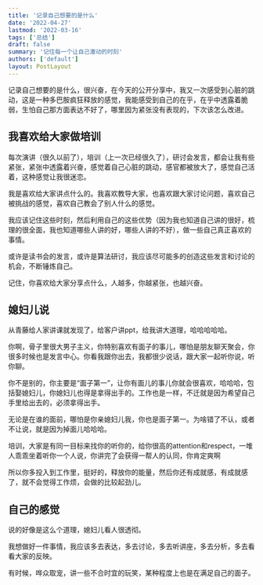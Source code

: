 ```yaml
---
title: '记录自己想要的是什么'
date: '2022-04-27'
lastmod: '2022-03-16'
tags: ['总结']
draft: false
summary: '记住每一个让自己激动的时刻'
authors: ['default']
layout: PostLayout
---
```


记录自己想要的是什么，很兴奋，在今天的公开分享中，我又一次感受到心脏的跳动，这是一种多巴胺疯狂释放的感觉，我能感受到自己的在乎，在乎中透露着脆弱，生怕自己那方面表达不好了，哪里因为紧张没有表现的，下次该怎么改进。

## 我喜欢给大家做培训

每次演讲（很久以前了），培训（上一次已经很久了），研讨会发言，都会让我有些紧张，紧张中透露着兴奋，感觉着自己心脏的跳动，感官都被放大了，感觉自己活着，这种感觉让我很迷恋。

我是喜欢给大家讲点什么的。我喜欢教导大家，也喜欢跟大家讨论问题，喜欢自己被挑战的感觉，喜欢自己教会了别人什么的感觉。

我应该记住这些时刻，然后利用自己的这些优势（因为我也知道自己讲的很好，梳理的很全面，我也知道哪些人讲的好，哪些人讲的不好），做一些自己真正喜欢的事情。

或许是读书会的发言，或许是算法研讨，我应该尽可能多的创造这些发言和讨论的机会，不断锤炼自己。

记住，你喜欢给大家分享点什么，人越多，你越紧张，也越兴奋。

## 媳妇儿说

从青藤给人家讲课就发现了，给客户讲ppt，给我讲大道理，哈哈哈哈哈。

你啊，骨子里很大男子主义，你特别喜欢有面子的事儿，哪怕是朋友聊天聚会，你很多时候也是发言中心。你看我跟你出去，我都很少说话，跟大家一起听你说，听你聊。

你不是别的，你主要是“面子第一”，让你有面儿的事儿你就会很喜欢，哈哈哈，包括娶媳妇儿，你媳妇儿也得是拿得出手的。工作也是一样，不迁就是因为希望自己手里给出去的，必须拿得出手。

无论是在谁的面前，哪怕是你亲媳妇儿我，你也是面子第一。为啥错了不认，或者不让说，就是因为掉面儿哈哈哈。

培训，大家是有同一目标来找你的听你的，给你很高的attention和respect，一堆人乖乖坐着听你一个人说，你讲完了会获得一帮人的认同，你肯定爽啊

所以你多投入到工作里，挺好的，释放你的能量，然后你还有成就感，有成就感了，就不会觉得工作烦，会做的比较起劲儿。

## 自己的感觉

说的好像是这么个道理，媳妇儿看人很透彻。

我想做好一件事情，我应该多去表达，多去讨论，多去听讲座，多去分析，多去看看大家的反映。

有时候，哗众取宠，讲一些不合时宜的玩笑，某种程度上也是在满足自己的面子。